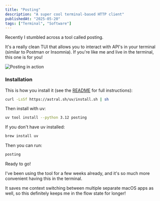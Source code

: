 ```yaml
---
title: "Posting"
description: "A super cool terminal-based HTTP client"
publishedAt: "2025-05-20"
tags: ["Terminal", "Software"]
---
```


Recently I stumbled across a tool called posting.

It's a really clean TUI that allows you to interact with API's in your terminal (similar to Postman or Insomnia). If you're like me and live in the terminal, this one is for you!

![Posting in action](/images/posts/posting/app.png)

### Installation

This is how you install it (see the [README](https://github.com/darrenburns/posting?tab=readme-ov-file) for full instructions):

```bash
curl -LsSf https://astral.sh/uv/install.sh | sh
```

Then install with uv:

```bash
uv tool install --python 3.12 posting
```

If you don't have uv installed:

```bash
brew install uv
```

Then you can run:

```bash
posting
```

Ready to go!

I've been using the tool for a few weeks already, and it's so much more convenient having this in the terminal.

It saves me context switching between multiple separate macOS apps as well, so this definitely keeps me in the flow state for longer!
